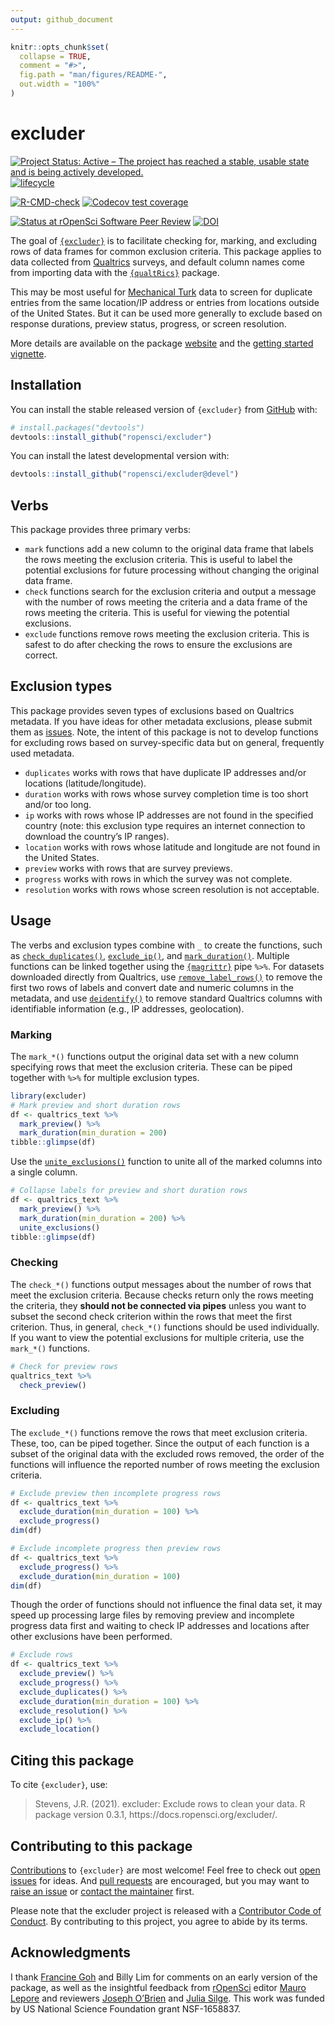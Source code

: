 ```yaml
---
output: github_document
---
```


<!-- README.md is generated from README.Rmd. Please edit that file -->

```r
knitr::opts_chunk$set(
  collapse = TRUE,
  comment = "#>",
  fig.path = "man/figures/README-",
  out.width = "100%"
)
```

# excluder

<!-- badges: start -->
[![Project Status: Active – The project has reached a stable, usable state and is being actively developed.](https://www.repostatus.org/badges/latest/active.svg)](https://www.repostatus.org/#active)
[![lifecycle](man/figures/lifecycle-stable.svg)](https://lifecycle.r-lib.org/articles/stages.html#stable)

[![R-CMD-check](https://github.com/ropensci/excluder/workflows/R-CMD-check/badge.svg)](https://github.com/ropensci/excluder/actions)
[![Codecov test coverage](https://codecov.io/gh/jeffreyrstevens/excluder/branch/main/graph/badge.svg)](https://app.codecov.io/gh/jeffreyrstevens/excluder?branch=main)

[![Status at rOpenSci Software Peer Review](https://badges.ropensci.org/455_status.svg)](https://github.com/ropensci/software-review/issues/455)
[![DOI](https://joss.theoj.org/papers/10.21105/joss.03893/status.svg)](https://doi.org/10.21105/joss.03893)
<!-- badges: end -->

The goal of [`{excluder}`](https://docs.ropensci.org/excluder/) is to facilitate checking for, marking, and excluding rows of data frames for common exclusion criteria. This package applies to data collected from [Qualtrics](https://www.qualtrics.com/) surveys, and default column names come from importing data with the  [`{qualtRics}`](https://docs.ropensci.org/qualtRics/) package.

This may be most useful for [Mechanical Turk](https://www.mturk.com/) data to screen for duplicate entries from the same location/IP address or entries from locations outside of the United States. But it can be used more generally to exclude based on response durations, preview status, progress, or screen resolution.

More details are available on the package [website](https://docs.ropensci.org/excluder/) and the [getting started vignette](https://docs.ropensci.org/excluder/articles/getting_started.html).

## Installation

You can install the stable released version of `{excluder}` from [GitHub](https://github.com/) with:

```r
# install.packages("devtools")
devtools::install_github("ropensci/excluder")
```

You can install the latest developmental version with:

```r
devtools::install_github("ropensci/excluder@devel")
```


## Verbs
This package provides three primary verbs:

* `mark` functions add a new column to the original data frame that labels the rows meeting the exclusion criteria. This is useful to label the potential exclusions for future processing without changing the original data frame.
* `check` functions search for the exclusion criteria and output a message with the number of rows meeting the criteria and a data frame of the rows meeting the criteria. This is useful for viewing the potential exclusions.
* `exclude` functions remove rows meeting the exclusion criteria. This is safest to do after checking the rows to ensure the exclusions are correct.

## Exclusion types
This package provides seven types of exclusions based on Qualtrics metadata. If you have ideas for other metadata exclusions, please submit them as [issues](https://github.com/ropensci/excluder/issues). Note, the intent of this package is not to develop functions for excluding rows based on survey-specific data but on general, frequently used metadata.

* `duplicates` works with rows that have duplicate IP addresses and/or locations (latitude/longitude).
* `duration` works with rows whose survey completion time is too short and/or too long.
* `ip` works with rows whose IP addresses are not found in the specified country (note: this exclusion type requires an internet connection to download the country's IP ranges).
* `location` works with rows whose latitude and longitude are not found in the United States.
* `preview` works with rows that are survey previews.
* `progress` works with rows in which the survey was not complete.
* `resolution` works with rows whose screen resolution is not acceptable.


## Usage

The verbs and exclusion types combine with `_` to create the functions, such as [`check_duplicates()`](https://docs.ropensci.org/excluder/reference/check_duplicates.html), [`exclude_ip()`](https://docs.ropensci.org/excluder/reference/exclude_ip.html), and [`mark_duration()`](https://docs.ropensci.org/excluder/reference/mark_duration.html). Multiple functions can be linked together using the [`{magrittr}`](https://magrittr.tidyverse.org/) pipe `%>%`. For datasets downloaded directly from Qualtrics, use [`remove_label_rows()`](https://docs.ropensci.org/excluder/reference/remove_label_rows.html) to remove the first two rows of labels and convert date and numeric columns in the metadata, and use [`deidentify()`](https://docs.ropensci.org/excluder/reference/deidentify.html) to remove standard Qualtrics columns with identifiable information (e.g., IP addresses, geolocation).

### Marking
The `mark_*()` functions output the original data set with a new column specifying rows that meet the exclusion criteria. These can be piped together with `%>%` for multiple exclusion types.

```r
library(excluder)
# Mark preview and short duration rows
df <- qualtrics_text %>%
  mark_preview() %>%
  mark_duration(min_duration = 200)
tibble::glimpse(df)
```

Use the [`unite_exclusions()`](https://docs.ropensci.org/excluder/reference/unite_exclusions.html) function to unite all of the marked columns into a single column.
```r
# Collapse labels for preview and short duration rows
df <- qualtrics_text %>%
  mark_preview() %>%
  mark_duration(min_duration = 200) %>%
  unite_exclusions()
tibble::glimpse(df)
```

### Checking

The `check_*()` functions output messages about the number of rows that meet the exclusion criteria. Because checks return only the rows meeting the criteria, they **should not be connected via pipes** unless you want to subset the second check criterion within the rows that meet the first criterion. Thus, in general, `check_*()` functions should be used individually. If you want to view the potential exclusions for multiple criteria, use the `mark_*()` functions.

```r
# Check for preview rows
qualtrics_text %>%
  check_preview()
```

### Excluding
The `exclude_*()` functions remove the rows that meet exclusion criteria. These, too, can be piped together. Since the output of each function is a subset of the original data with the excluded rows removed, the order of the functions will influence the reported number of rows meeting the exclusion criteria.

```r
# Exclude preview then incomplete progress rows
df <- qualtrics_text %>%
  exclude_duration(min_duration = 100) %>%
  exclude_progress()
dim(df)
```
```r
# Exclude incomplete progress then preview rows
df <- qualtrics_text %>%
  exclude_progress() %>%
  exclude_duration(min_duration = 100)
dim(df)
```
Though the order of functions should not influence the final data set, it may speed up processing large files by removing preview and incomplete progress data first and waiting to check IP addresses and locations after other exclusions have been performed.

```r
# Exclude rows
df <- qualtrics_text %>%
  exclude_preview() %>%
  exclude_progress() %>%
  exclude_duplicates() %>%
  exclude_duration(min_duration = 100) %>%
  exclude_resolution() %>%
  exclude_ip() %>%
  exclude_location()
```

## Citing this package

To cite `{excluder}`, use:

> Stevens, J.R. (2021). excluder: Exclude rows to clean your data. R package version 0.3.1, https://docs.ropensci.org/excluder/.

## Contributing to this package

[Contributions](https://docs.ropensci.org/excluder/CONTRIBUTING.html) to `{excluder}` are most welcome! Feel free to check out [open issues](https://github.com/ropensci/excluder/issues) for ideas. And [pull requests](https://github.com/ropensci/excluder/pulls) are encouraged, but you may want to [raise an issue](https://github.com/ropensci/excluder/issues/new/choose) or [contact the maintainer](mailto:jeffrey.r.stevens@gmail.com) first.

Please note that the excluder project is released with a [Contributor Code of Conduct](https://ropensci.org/code-of-conduct/). By contributing to this project, you agree to abide by its terms.

## Acknowledgments

I thank [Francine Goh](https://orcid.org/0000-0002-7364-4398) and Billy Lim for comments on an early version of the package, as well as the insightful feedback from [rOpenSci](https://ropensci.org/) editor [Mauro Lepore](https://orcid.org/0000-0002-1986-7988) and reviewers [Joseph O'Brien](https://orcid.org/0000-0001-9851-5077) and [Julia Silge](https://orcid.org/0000-0002-3671-836X). This work was funded by US National Science Foundation grant NSF-1658837.
